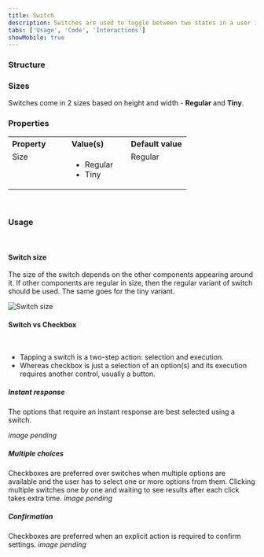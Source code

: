 ```yaml
---
title: Switch
description: Switches are used to toggle between two states in a user interface - ON and OFF, hence resembling the real-life switches used to turn something ON or OFF.
tabs: ['Usage', 'Code', 'Interactions']
showMobile: true
---
```


### Structure

<Preview name='switch-default-switch' />

### Sizes

Switches come in 2 sizes based on height and width - **Regular** and **Tiny**.

<Preview name='switch-variants-size' />

### Properties
<table style="width: 100%">
  <tr>
    <th style="width:33%; text-align: left;">Property</th>
    <th style="width:33%; text-align: left;">Value(s)</th>
    <th style="width:33%; text-align: left;">Default value</th>
  </tr>
  <tr style="vertical-align: top">
    <td>Size</td>
    <td>
      <ul>
          <li>Regular</li>
          <li>Tiny</li>
      </ul>
    </td>
    <td>Regular</td>
  </tr>
</table>
<br/>

### Usage

<br/>

#### Switch size

The size of the switch depends on the other components appearing around it. If other components are regular in size, then the regular variant of switch should be used. The same goes for the tiny variant.

![Switch size](./images/switch-3.png)
<br/>

#### Switch vs Checkbox

<br/>

<ul>
<li> Tapping a switch is a two-step action: selection and execution. </li>
<li> Whereas checkbox is just a selection of an option(s) and its execution requires another control, usually a button. </li>
</ul>

##### Instant response

The options that require an instant response are best selected using a switch.

*image pending*

##### Multiple choices

Checkboxes are preferred over switches when multiple options are available and the user has to select one or more options from them. Clicking multiple switches one by one and waiting to see results after each click takes extra time.
*image pending*

##### Confirmation

Checkboxes are preferred when an explicit action is required to confirm settings.
*image pending*


